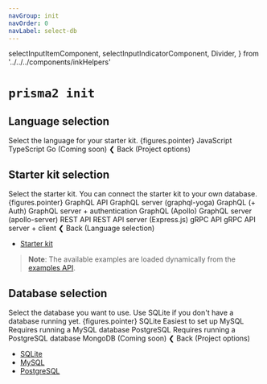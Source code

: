 ```yaml
---
navGroup: init
navOrder: 0
navLabel: select-db
---
```


  selectInputItemComponent,
  selectInputIndicatorComponent,
  Divider,
} from '../../../components/inkHelpers'

# `prisma2 init`

## Language selection

<Terminal>
  <Box flexDirection="column" marginLeft={2}>
    <Text bold>Select the language for your starter kit.</Text>
  </Box>
  <BorderBox
    flexDirection="column"
    marginTop={1}
    marginBottom={1}
    title={chalk.bold('Starter kits are available in these languages')}
  >
    <Box>
      <Color cyan>
        {figures.pointer} <Text bold>JavaScript</Text>
      </Color>
    </Box>
    <Box>
      <Box marginLeft={2}>TypeScript</Box>
    </Box>
    <Box>
      <Box marginLeft={2}>
        <Color dim>Go (Coming soon)</Color>
      </Box>
    </Box>
  </BorderBox>
  <Box>
    <Color gray>❮ </Color>
    <Text bold>Back</Text>
    <Color dim> (Project options)</Color>
  </Box>
</Terminal>

## Starter kit selection

<Terminal>
  <Box flexDirection="column" marginLeft={2}>
    <Text bold>Select the starter kit.</Text>
    <Color dim>You can connect the starter kit to your own database.</Color>
  </Box>
  <BorderBox
    flexDirection="column"
    marginTop={1}
    marginBottom={1}
    title={chalk.bold('Available starter kits')}
  >
    <Box width={100}>
      <Box>
        <Color cyan>
          <Box width={19}>
            {figures.pointer} <Text bold>GraphQL API</Text>
          </Box>
          <Color dim> GraphQL server (graphql-yoga)</Color>
        </Color>
      </Box>
    </Box>
    <Box width={100}>
      <Box marginLeft={2}>
        <Box width={19}>
          <Font>GraphQL (+ Auth)</Font>
        </Box>
        <Color dim>GraphQL server + authentication</Color>
      </Box>
    </Box>
    <Box width={100}>
      <Box marginLeft={2}>
        <Box width={19}>
          <Font>GraphQL (Apollo)</Font>
        </Box>
        <Color dim>GraphQL server (apollo-server)</Color>
      </Box>
    </Box>
    <Box width={100}>
      <Box marginLeft={2}>
        <Box width={19}>
          <Font>REST API</Font>
        </Box>
        <Color dim>REST API server (Express.js)</Color>
      </Box>
    </Box>
    <Box width={100}>
      <Box marginLeft={2}>
        <Box width={19}>
          <Font>gRPC API</Font>
        </Box>
        <Color dim>gRPC API server + client</Color>
      </Box>
    </Box>
  </BorderBox>
  <Box>
    <Color gray>❮ </Color>
    <Text bold>Back</Text>
    <Color dim> (Language selection)</Color>
  </Box>
</Terminal>

- [Starter kit](#database-selection)

> **Note**: The available examples are loaded dynamically from the [examples API](../examples-api).

## Database selection

<Terminal>
  <Box flexDirection="column" marginLeft={2}>
    <Text bold>Select the database you want to use.</Text>
    <Color dim>Use SQLite if you don't have a database running yet.</Color>
  </Box>
  <BorderBox
    flexDirection="column"
    marginTop={1}
    marginBottom={1}
    title={chalk.bold('Supported databases')}
  >
    <Box width={100}>
      <Box>
        <Color cyan>
          <Box width={15}>
            {figures.pointer} <Text bold>SQLite</Text>
          </Box>
          <Color dim> Easiest to set up</Color>
        </Color>
      </Box>
    </Box>
    <Box width={100}>
      <Box marginLeft={2}>
        <Box width={15}>
          <Font>MySQL</Font>
        </Box>
        <Color dim>Requires running a MySQL database</Color>
      </Box>
    </Box>
    <Box width={100}>
      <Box marginLeft={2}>
        <Box width={15}>
          <Font>PostgreSQL</Font>
        </Box>
        <Color dim>Requires running a PostgreSQL database</Color>
      </Box>
    </Box>
    <Box width={100}>
      <Box marginLeft={2}>
        <Color dim>
          <Box width={15}>MongoDB</Box>
          <Font>(Coming soon)</Font>
        </Color>
      </Box>
    </Box>
  </BorderBox>
  <Box>
    <Color gray>❮ </Color>
    <Text bold>Back</Text>
    <Color dim> (Project options)</Color>
  </Box>
</Terminal>

- [SQLite](./sqlite)
- [MySQL](./mysql)
- [PostgreSQL](./postgresql)
